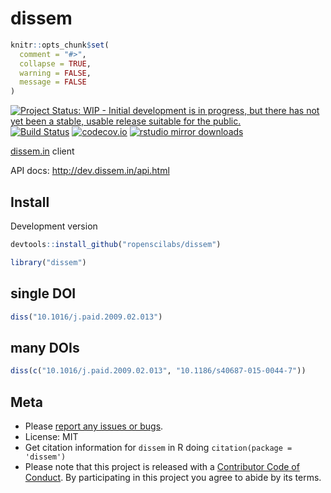 dissem
======

```r
knitr::opts_chunk$set(
  comment = "#>",
  collapse = TRUE,
  warning = FALSE,
  message = FALSE
)
```

[![Project Status: WIP - Initial development is in progress, but there has not yet been a stable, usable release suitable for the public.](http://www.repostatus.org/badges/latest/wip.svg)](http://www.repostatus.org/#wip)
[![Build Status](https://travis-ci.org/ropenscilabs/dissem.svg?branch=master)](https://travis-ci.org/ropenscilabs/dissem)
[![codecov.io](https://codecov.io/github/ropenscilabs/dissem/coverage.svg?branch=master)](https://codecov.io/github/ropenscilabs/dissem?branch=master)
[![rstudio mirror downloads](https://cranlogs.r-pkg.org/badges/dissem)](https://github.com/metacran/cranlogs.app)

[dissem.in](http://dissem.in/) client

API docs: <http://dev.dissem.in/api.html>

## Install

Development version

```r
devtools::install_github("ropenscilabs/dissem")
```

```r
library("dissem")
```

## single DOI

```r
diss("10.1016/j.paid.2009.02.013")
```

## many DOIs

```r
diss(c("10.1016/j.paid.2009.02.013", "10.1186/s40687-015-0044-7"))
```

## Meta

* Please [report any issues or bugs](https://github.com/ropenscilabs/dissem/issues).
* License: MIT
* Get citation information for `dissem` in R doing `citation(package = 'dissem')`
* Please note that this project is released with a [Contributor Code of Conduct](CONDUCT.md). By participating in this project you agree to abide by its terms.
